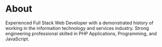 # About

Experienced Full Stack Web Developer with a demonstrated history of working in the information technology and services industry. Strong engineering professional skilled in PHP Applications, Programming, and JavaScript. 
